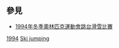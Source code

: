 
==參見==
* [[1994年冬季奧林匹克運動會跳台滑雪比賽|1994年冬季奧林匹克運動會跳台滑雪比賽]]

[[Category:各年冬季奧林匹克運動會跳台滑雪運動員|1994]]
[[Category:1994年冬季奧林匹克運動會運動員|Ski jumping]]
